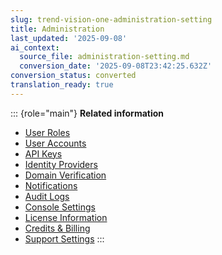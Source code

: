 ```yaml
---
slug: trend-vision-one-administration-setting
title: Administration
last_updated: '2025-09-08'
ai_context:
  source_file: administration-setting.md
  conversion_date: '2025-09-08T23:42:25.632Z'
conversion_status: converted
translation_ready: true
---
```


::: {role="main"}
**Related information**

- [User Roles](user-roles-foundation-services.md "Configure user roles to grant app permissions and asset visibility scope to Trend Vision One user accounts.")
- [User Accounts](user-accounts-foundation-services.md "Create and manage accounts for authorized users to access the Trend Vision One console.")
- [API Keys](platform-api-keys.md "The API Keys app offers a centralized location to create and manage your API keys, which can be used to access the Trend Vision One public APIs or third-party app integrations, like Splunk or QRadar.")
- [Identity Providers](identity-providers.md "Add an Identity Provider (IdP) before you configure SAML single sign-on to access the Trend Vision One console.")
- [Domain Verification](domain-verification.md "Verify your organization's domain ownership with Trend Micro to meet configuration requirements or streamline app functions.")
- [Notifications](notifications.md "Send notifications from alerts and subscriptions to recipients by email, webhook, and mobile app.")
- [Audit Logs](audit-logs.md "Trend Vision One maintains logs that provide summaries about user access, app-related actions, setting changes, configuration modifications, and system events.")
- [Console Settings](console-settings.md "Configure global console settings, such as time zone and concurrent web browser sessions, which apply to all users.")
- [License Information](license-information.md "Register new Trend Micro licenses and view your existing licensed Trend Micro offerings and credit purchases.")
- [Credits & Billing](credits-billing.md "Set up and manage your credit usage and billing models for paid Trend Vision One features, and estimate your overall credit requirements.")
- [Support Settings](support-settings.md "Configure settings used when working with your support provider.")
:::
